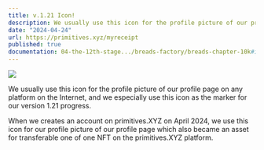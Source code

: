 ```yaml
---
title: v.1.21 Icon!
description: We usually use this icon for the profile picture of our profile page on any platform on the Internet, and we especially use this icon as the marker for our version 1.21 progress.
date: "2024-04-24"
url: https://primitives.xyz/myreceipt
published: true
documentation: 04-the-12th-stage.../breads-factory/breads-chapter-10k#id-09952.-myreceipts-profile-on-primitives.xyz-minted-out
---
```


[![](/1.21-big.jpeg)](/1.21-big.jpeg)

We usually use this icon for the profile picture of our profile page on any platform on the Internet, and we especially use this icon as the marker for our version 1.21 progress.   
   
When we creates an account on primitives.XYZ on April 2024, we use this icon for our profile picture of our profile page which also became an asset for transferable one of one NFT on the primitives.XYZ platform.
